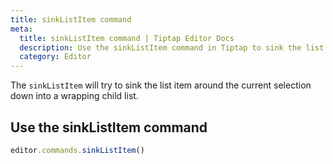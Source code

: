 ```yaml
---
title: sinkListItem command
meta:
  title: sinkListItem command | Tiptap Editor Docs
  description: Use the sinkListItem command in Tiptap to sink the list item into a wrapping child list. Learn more in our docs!
  category: Editor
---
```


The `sinkListItem` will try to sink the list item around the current selection down into a wrapping child list.

## Use the sinkListItem command

```js
editor.commands.sinkListItem()
```
